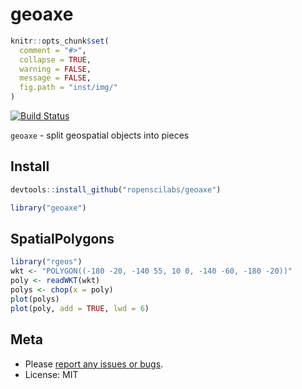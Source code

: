 geoaxe
======

```r
knitr::opts_chunk$set(
  comment = "#>",
  collapse = TRUE,
  warning = FALSE, 
  message = FALSE,
  fig.path = "inst/img/"
)
```

[![Build Status](https://travis-ci.org/ropenscilabs/geoaxe.svg)](https://travis-ci.org/ropenscilabs/geoaxe)

`geoaxe` - split geospatial objects into pieces

## Install

```r
devtools::install_github("ropenscilabs/geoaxe")
```

```r
library("geoaxe")
```

## SpatialPolygons

```r
library("rgeos")
wkt <- "POLYGON((-180 -20, -140 55, 10 0, -140 -60, -180 -20))"
poly <- readWKT(wkt)
polys <- chop(x = poly)
plot(polys)
plot(poly, add = TRUE, lwd = 6)
```

## Meta

* Please [report any issues or bugs](https://github.com/ropenscilabs/geoaxe/issues).
* License: MIT
